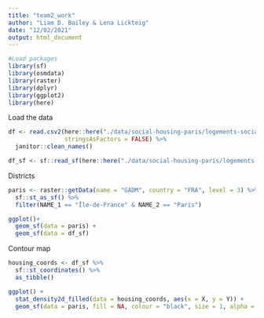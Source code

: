 ```yaml
---
title: "team2_work"
author: "Liam D. Bailey & Lena Lickteig"
date: "12/02/2021"
output: html_document
---
```


```r

#Load packages
library(sf)
library(osmdata)
library(raster)
library(dplyr)
library(ggplot2)
library(here)

```

Load the data

```r

df <- read.csv2(here::here("./data/social-housing-paris/logements-sociaux-finances-a-paris.csv"),
                stringsAsFactors = FALSE) %>% 
  janitor::clean_names()

df_sf <- sf::read_sf(here::here("./data/social-housing-paris/logements-sociaux-finances-a-paris.geojson"))

```

Districts

```r

paris <- raster::getData(name = "GADM", country = "FRA", level = 3) %>% 
  sf::st_as_sf() %>% 
  filter(NAME_1 == "Île-de-France" & NAME_2 == "Paris")

ggplot()+
  geom_sf(data = paris) +
  geom_sf(data = df_sf)

```

Contour map

```r

housing_coords <- df_sf %>% 
  sf::st_coordinates() %>% 
  as_tibble()

ggplot() +
  stat_density2d_filled(data = housing_coords, aes(x = X, y = Y)) +
  geom_sf(data = paris, fill = NA, colour = "black", size = 1, alpha = 0.75)

```